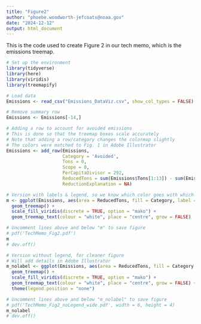 ```yaml
---
title: "Figure2"
author: "phoebe.woodworth-jefcoats@noaa.gov"
date: "2024-12-12"
output: html_document
---
```


This is the code used to create Figure 2 in our tech memo, which is the emissions
treemap. 

```r
# Set up the environment
library(tidyverse)
library(here)
library(viridis)
library(treemapify)
```

```r
# Load data
Emissions <- read_csv("Emissions_DataViz.csv", show_col_types = FALSE)

# Remove summary row
Emissions <- Emissions[-14,]
```

```r
# Adding a row to account for avoided emissions
# This is done so that the treemap boxes scale accurately
# Note that adding a row/category changes the colormap slightly
# The colors were matched to Fig. 1 in Adobe Illustrator
Emissions <- add_row(Emissions, 
                     Category = 'Avoided', 
                     Tons = 0, 
                     Scope = 0, 
                     PerCapitaDivisor = 292, 
                     ReducedTons = sum(Emissions$Tons[1:13]) - sum(Emissions$ReducedTons[1:13]),
                     ReductionExplanation = NA)
```


```r
# Version with labels & legend, so we know which color goes with which category
m <- ggplot(Emissions, aes(area = ReducedTons, fill = Category, label = Category)) + 
  geom_treemap() + 
  scale_fill_viridis(discrete = TRUE, option = "mako") +
  geom_treemap_text(colour = "white", place = "centre", grow = FALSE)

# Uncomment lines above and below "m" to save figure
# pdf('TechMemo_Fig2.pdf')
m
# dev.off()

# Version without legend, for cleaner figure
# Will add details in Adobe Illustrator
m_nolabel <- ggplot(Emissions, aes(area = ReducedTons, fill = Category, label = Category)) + 
  geom_treemap() + 
  scale_fill_viridis(discrete = TRUE, option = "mako") +
  geom_treemap_text(colour = "white", place = "centre", grow = FALSE) + 
  theme(legend.position = "none")

# Uncomment lines above and below "m_nolabel" to save figure
# pdf('TechMemo_Fig2_noLegend_wide.pdf', width = 6, height = 4)
m_nolabel
# dev.off()
```